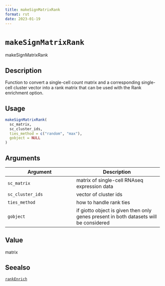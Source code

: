 ```yaml
--- 
title: makeSignMatrixRank 
format: rst 
date: 2023-01-19 
--- 
```

# `makeSignMatrixRank`

makeSignMatrixRank


## Description

Function to convert a single-cell count matrix
 and a corresponding single-cell cluster vector into
 a rank matrix that can be used with the Rank enrichment option.


## Usage

```r
makeSignMatrixRank(
  sc_matrix,
  sc_cluster_ids,
  ties_method = c("random", "max"),
  gobject = NULL
)
```


## Arguments

Argument      |Description
------------- |----------------
`sc_matrix`     |     matrix of single-cell RNAseq expression data
`sc_cluster_ids`     |     vector of cluster ids
`ties_method`     |     how to handle rank ties
`gobject`     |     if giotto object is given then only genes present in both datasets will be considered


## Value

matrix


## Seealso

[`rankEnrich`](#rankenrich)


